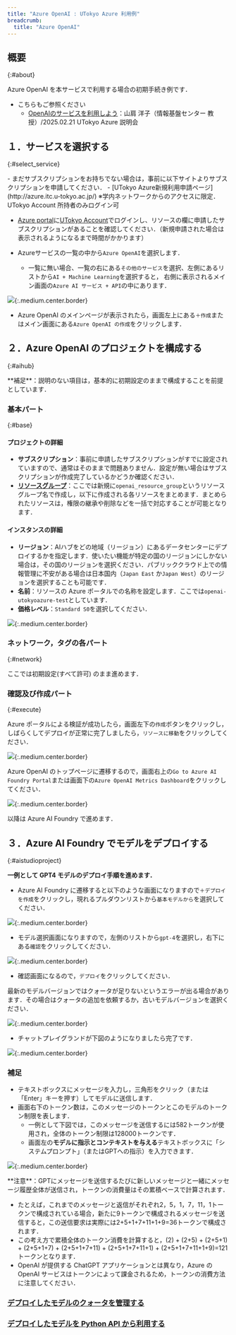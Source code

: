 ```yaml
---
title: "Azure OpenAI : UTokyo Azure 利用例"
breadcrumb:
  title: "Azure OpenAI"
---
```


## 概要
{:#about}

Azure OpenAI を本サービスで利用する場合の初期手続き例です．

- こちらもご参照ください
  - [OpenAIのサービスを利用しよう](https://utelecon.adm.u-tokyo.ac.jp/events/2025-02-21/slides/5-2_OpenAI.pdf)：山肩 洋子（情報基盤センター 教授）/2025.02.21 UTokyo Azure 説明会

## １．サービスを選択する
{:#select_service}

<div class="box">
- まだサブスクリプションをお持ちでない場合は，事前に以下サイトよりサブスクリプションを申請してください．
  - [UTokyo Azure新規利用申請ページ](http://azure.itc.u-tokyo.ac.jp/) ※学内ネットワークからのアクセスに限定．UTokyo Account 所持者のみログイン可
</div>

- [Azure portal](https://portal.azure.com/)に[UTokyo Account](/utokyo_account/)でログインし、リソースの欄に申請したサブスクリプションがあることを確認してください．（新規申請された場合は表示されるようになるまで時間がかかります）

- Azureサービスの一覧の中から`Azure OpenAI`を選択します．
    - 一覧に無い場合、一覧の右にある`その他のサービス`を選択、左側にあるリストから`AI + Machine Learning`を選択すると， 右側に表示されるメイン画面の`Azure AI サービス + API`の中にあります．

![](img/01_openai1.png){:.medium.center.border}

- Azure OpenAI のメインページが表示されたら，画面左上にある`＋作成`またはメイン画面にある`Azure OpenAI の作成`をクリックします．

## ２．Azure OpenAI のプロジェクトを構成する
{:#aihub}

<div class="box">
**補足**：説明のない項目は，基本的に初期設定のままで構成することを前提としています．
</div>

### 基本パート
{:#base}

#### プロジェクトの詳細

- **サブスクリプション**：事前に申請したサブスクリプションがすでに設定されていますので、通常はそのままで問題ありません．設定が無い場合はサブスクリプションが作成完了しているかどうか確認ください．
- **[リソースグループ](https://learn.microsoft.com/ja-jp/azure/azure-resource-manager/management/manage-resource-groups-portal)**：ここでは新規に`openai_resource_group`というリソースグループ名で作成し，以下に作成される各リソースをまとめます．まとめられたリソースは，権限の継承や削除などを一括で対応することが可能となります．

#### インスタンスの詳細

- **リージョン**：AIハブをどの地域（リージョン）にあるデータセンターにデプロイするかを指定します．使いたい機能が特定の国のリージョンにしかない場合は，その国のリージョンを選択ください．パブリッククラウド上での情報管理に不安がある場合は日本国内（`Japan East` か`Japan West`）のリージョンを選択することも可能です．
- **名前**：リソースの Azure ポータルでの名称を設定します．ここでは`openai-utokyoazure-test`としています．
- **価格レベル**：`Standard S0`を選択してください．

![](img/02_openai2.png){:.medium.center.border}

### ネットワーク，タグの各パート
{:#network}

ここでは初期設定(すべて許可) のまま進めます．

### 確認及び作成パート
{:#execute}

Azure ポータルによる検証が成功したら，画面左下の`作成`ボタンをクリックし，しばらくしてデプロイが正常に完了しましたら，`リソースに移動`をクリックしてください．

![](img/03_openai3.png){:.medium.center.border}

Azure OpenAI のトップページに遷移するので，画面右上の`Go to Azure AI Foundry Portal`または画面下の`Azure OpenAI Metrics Dashboard`をクリックしてください．

![](img/04_openai4.png){:.medium.center.border}

以降は Azure AI Foundry で進めます．

## ３．Azure AI Foundry でモデルをデプロイする
{:#aistudioproject}

**一例として GPT4 モデルのデプロイ手順を進めます．**

- Azure AI Foundry に遷移すると以下のような画面になりますので`＋デプロイを作成`をクリックし，現れるプルダウンリストから`基本モデルから`を選択してください．

![](img/06_openai6.png){:.medium.center.border}

- モデル選択画面になりますので，左側のリストから`gpt-4`を選択し，右下にある`確認`をクリックしてください．

![](img/07_openai7.png){:.medium.center.border}

- 確認画面になるので，`デプロイ`をクリックしてください．

<div class="box">
最新のモデルバージョンではクォータが足りないというエラーが出る場合があります．その場合はクォータの追加を依頼するか，古いモデルバージョンを選択ください．
</div>

![](img/08_openai8.png){:.medium.center.border}

- チャットプレイグランドが下図のようになりましたら完了です．

![](img/09_openai9.png){:.medium.center.border}

### 補足

- テキストボックスにメッセージを入力し，三角形をクリック（または「Enter」キーを押す）してモデルに送信します．
- 画面右下のトークン数は，このメッセージのトークンとこのモデルのトークン制限を表します．
  - 一例として下図では，このメッセージを送信するには582トークンが使用され，全体のトークン制限は128000トークンです．
  - 画面左の**モデルに指示とコンテキストを与える**テキストボックスに「システムプロンプト」（またはGPTへの指示）を入力できます．

![](img/06_aistudiogpt6.png){:.medium.center.border}

<div class="box">
**注意**：GPTにメッセージを送信するたびに新しいメッセージと一緒にメッセージ履歴全体が送信され，トークンの消費量はその累積ベースで計算されます．
 
- たとえば，これまでのメッセージと返信がそれぞれ2，5，1，7，11，1トークンで構成されている場合，新たに9トークンで構成されるメッセージを送信すると，この送信要求は実際には2+5+1+7+11+1+9=36トークンで構成されます．
- この考え方で累積全体のトークン消費を計算すると，(2) + (2+5) + (2+5+1) + (2+5+1+7) + (2+5+1+7+11) + (2+5+1+7+11+1) + (2+5+1+7+11+1+9)=121 トークンとなります．
- OpenAI が提供する ChatGPT アプリケーションとは異なり，Azure の OpenAI サービスはトークンによって課金されるため，トークンの消費方法に注意してください．
</div>

### [デプロイしたモデルのクォータを管理する](/research_computing/utokyo_azure/ai/quota)

### [デプロイしたモデルを Python API から利用する](/research_computing/utokyo_azure/ai/python)
